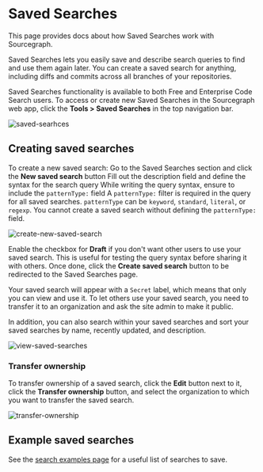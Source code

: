 # Saved Searches

<p className="subtitle">This page provides docs about how Saved Searches work with Sourcegraph.</p>

Saved Searches lets you easily save and describe search queries to find and use them again later. You can create a saved search for anything, including diffs and commits across all branches of your repositories.

Saved Searches functionality is available to both Free and Enterprise Code Search users. To access or create new Saved Searches in the Sourcegraph web app, click the **Tools > Saved Searches** in the top navigation bar.

![saved-searhces](https://storage.googleapis.com/sourcegraph-assets/Docs/saved-searches-0824.png)

## Creating saved searches

To create a new saved search:
Go to the Saved Searches section and click the **New saved search** button
Fill out the description field and define the syntax for the search query
While writing the query syntax, ensure to include the `patternType:` field
A `patternType:` filter is required in the query for all saved searches. `patternType` can be `keyword`, `standard`, `literal`, or `regexp`. You cannot create a saved search without defining the `patternType:` field.

![create-new-saved-search](https://storage.googleapis.com/sourcegraph-assets/Docs/create-new-saved-search-0824.png)

Enable the checkbox for **Draft** if you don't want other users to use your saved search. This is useful for testing the query syntax before sharing it with others. Once done, click the **Create saved search** button to be redirected to the Saved Searches page.

Your saved search will appear with a `Secret` label, which means that only you can view and use it. To let others use your saved search, you need to transfer it to an organization and ask the site admin to make it public.

In addition, you can also search within your saved searches and sort your saved searches by name, recently updated, and description.

![view-saved-searches](https://storage.googleapis.com/sourcegraph-assets/Docs/view-saved-searches-0824.png)

### Transfer ownership

To transfer ownership of a saved search, click the **Edit** button next to it, click the **Transfer ownership** button, and select the organization to which you want to transfer the saved search.

![transfer-ownership](https://storage.googleapis.com/sourcegraph-assets/Docs/transfer-ownership-saved-search-0824.png)

## Example saved searches

See the [search examples page](/code-search/queries/examples) for a useful list of searches to save.
